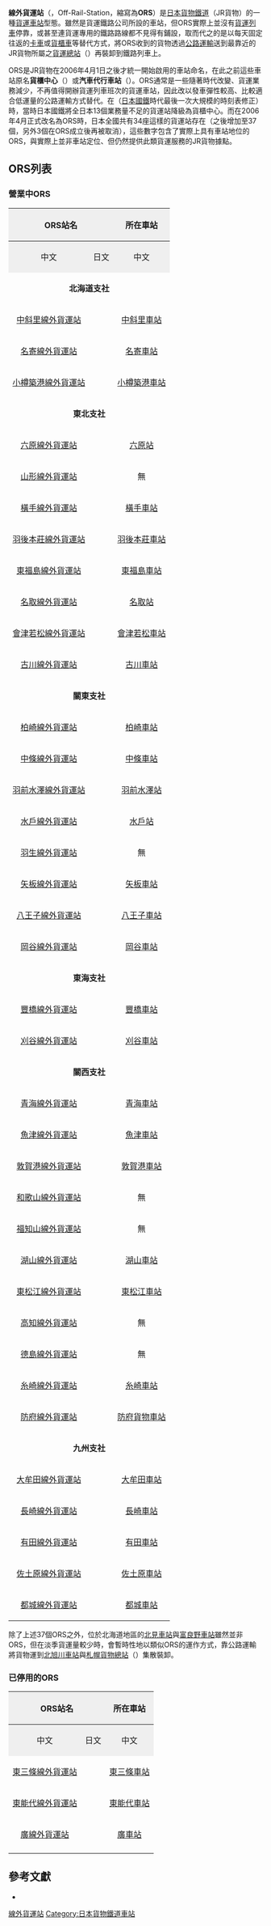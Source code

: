 '''線外貨運站'''（{{lang|ja|オフレールステーション}}，Off-Rail-Station，縮寫為'''ORS'''）是[[日本貨物鐵道|日本貨物鐵道]]（JR貨物）的一種[[貨運車站|貨運車站]]型態。雖然是貨運鐵路公司所設的車站，但ORS實際上並沒有[[貨運列車|貨運列車]]停靠，或甚至連貨運專用的鐵路路線都不見得有鋪設，取而代之的是以每天固定往返的[[卡車|卡車]]或[[貨櫃車|貨櫃車]]等替代方式，將ORS收到的貨物透過[[公路運輸|公路運輸]]送到最靠近的JR貨物所屬之[[貨運總站|貨運總站]]（{{lang|ja|貨物ターミナル駅}}）再裝卸到鐵路列車上。

ORS是JR貨物在2006年4月1日之後才統一開始啟用的車站命名，在此之前這些車站原名'''貨櫃中心'''（{{lang|ja|コンテナセンター}}）或'''汽車代行車站'''（{{lang|ja|自動車代行駅}}）。ORS通常是一些隨著時代改變、貨運業務減少，不再值得開辦貨運列車班次的貨運車站，因此改以發車彈性較高、比較適合低運量的公路運輸方式替代。在{{link-ja|1986年11月1日國鐵時刻表修正|1986年11月1日国鉄ダイヤ改正}}（[[日本國鐵|日本國鐵]]時代最後一次大規模的時刻表修正）時，當時日本國鐵將全日本13個業務量不足的貨運站降級為貨櫃中心。而在2006年4月正式改名為ORS時，日本全國共有34座這樣的貨運站存在（之後增加至37個，另外3個在ORS成立後再被取消），這些數字包含了實際上具有車站地位的ORS，與實際上並非車站定位、但仍然提供此類貨運服務的JR貨物據點。

==ORS列表==
===營業中ORS===
{| class="wikitable"
|- 
! colspan=2 align="center" style="background:#efefef;"|ORS站名
! rowspan=2 style="background:#efefef;"| 所在車站
! colspan=2 align="center" style="background:#efefef;"| 實際集散點
|-
| align="center" style="background:#efefef;"| 中文
| align="center" style="background:#efefef;"| 日文
| align="center" style="background:#efefef;"| 中文
| align="center" style="background:#efefef;"| 日文
|-
|colspan="5"|'''北海道支社'''
|-
| [[中斜里線外貨運站|中斜里線外貨運站]]
| {{lang|ja|中斜里オフレールステーション}} || [[中斜里車站|中斜里車站]] || [[新富士車站_(北海道)|釧路貨物車站]] || {{lang|ja|釧路貨物駅}}
|-
| [[名寄線外貨運站|名寄線外貨運站]]
| {{lang|ja|名寄オフレールステーション}} || [[名寄車站|名寄車站]] || [[北旭川車站|北旭川車站]] || {{lang|ja|北旭川駅}}
|-
| [[小樽築港線外貨運站|小樽築港線外貨運站]]
| {{lang|ja|小樽築港オフレールステーション }} || [[小樽築港車站|小樽築港車站]] || [[札幌貨物總站|札幌貨物總站]] || {{lang|ja|札幌貨物ターミナル駅}}
|-
|colspan="5"|'''東北支社'''
|-
| [[六原線外貨運站|六原線外貨運站]]
| {{lang|ja|六原オフレールステーション }} || [[六原站|六原站]] || [[水澤站|水澤站]] || {{lang|ja|水沢駅}}
|-
| [[山形線外貨運站|山形線外貨運站]]
| {{lang|ja|山形オフレールステーション }} || 無 || [[仙台貨物總站|仙台貨物總站]] || {{lang|ja|仙台貨物ターミナル駅}}
|-
| [[橫手線外貨運站|橫手線外貨運站]]
| {{lang|ja|横手オフレールステーション}} || [[橫手車站|橫手車站]] || [[秋田貨物車站|秋田貨物車站]] || {{lang|ja|秋田貨物駅}}
|-
| [[羽後本莊線外貨運站|羽後本莊線外貨運站]]
| {{lang|ja|羽後本荘オフレールステーション}} || [[羽後本莊車站|羽後本莊車站]] || [[秋田貨物車站|秋田貨物車站]] || {{lang|ja|秋田貨物駅}}
|-
| [[東福島線外貨運站|東福島線外貨運站]]
| {{lang|ja|東福島オフレールステーション}} || [[東福島車站|東福島車站]] || [[郡山貨物總站|郡山貨物總站]] || {{lang|ja|郡山貨物ターミナル駅}}
|-
| [[名取線外貨運站|名取線外貨運站]]
| {{lang|ja|名取オフレールステーション}} || [[名取站|名取站]] || [[仙台貨物總站|仙台貨物總站]] || {{lang|ja|仙台貨物ターミナル駅}}
|-
| [[會津若松線外貨運站|會津若松線外貨運站]]
| {{lang|ja|会津若松オフレールステーション}} || [[會津若松車站|會津若松車站]] || [[郡山貨物總站|郡山貨物總站]] || {{lang|ja|郡山貨物ターミナル駅}}
|-
| [[古川線外貨運站|古川線外貨運站]]
| {{lang|ja|古川オフレールステーション }} || [[古川車站|古川車站]] || [[仙台貨物總站|仙台貨物總站]] || {{lang|ja|仙台貨物ターミナル駅}}
|-
|colspan="5"|'''關東支社'''
|-
| [[柏崎線外貨運站|柏崎線外貨運站]]
| {{lang|ja|柏崎オフレールステーション}} || [[柏崎車站|柏崎車站]] || [[南長岡車站|南長岡車站]] || {{lang|ja|南長岡駅}}
|-
| [[中條線外貨運站|中條線外貨運站]]
| {{lang|ja|中条オフレールステーション}} || [[中條車站|中條車站]] || [[新潟貨物總站|新潟貨物總站]] || {{lang|ja|新潟貨物ターミナル駅}}
|-
| [[羽前水澤線外貨運站|羽前水澤線外貨運站]]
| {{lang|ja|羽前水沢オフレールステーション}} || [[羽前水澤站|羽前水澤站]] || [[酒田港站|酒田港站]] || {{lang|ja|酒田港駅}}
|-
| [[水戶線外貨運站|水戶線外貨運站]]
| {{lang|ja|水戸オフレールステーション}} || [[水戶站|水戶站]] || [[土浦站|土浦站]] || {{lang|ja|土浦駅}}
|-
| [[羽生線外貨運站|羽生線外貨運站]]
| {{lang|ja|羽生オフレールステーション}} || 無 || [[越谷貨物總站|越谷貨物總站]]<br>[[宇都宮貨物總站|宇都宮貨物總站]] || {{lang|ja|越谷貨物ターミナル駅}}<br>{{lang|ja|宇都宮貨物ターミナル駅}}
|-
| [[矢板線外貨運站|矢板線外貨運站]]
| {{lang|ja|矢板オフレールステーション}} || [[矢板車站|矢板車站]] || [[宇都宮貨物總站|宇都宮貨物總站]] || {{lang|ja|宇都宮貨物ターミナル駅}}
|-
| [[八王子線外貨運站|八王子線外貨運站]]
| {{lang|ja|八王子オフレールステーション}} || [[八王子車站|八王子車站]] || [[梶谷貨物總站|梶谷貨物總站]] || {{lang|ja|梶ヶ谷貨物ターミナル駅}}
|-
| [[岡谷線外貨運站|岡谷線外貨運站]]
| {{lang|ja|岡谷オフレールステーション}} || [[岡谷車站|岡谷車站]] || [[南松本車站|南松本車站]] || {{lang|ja|南松本駅}}
|-
|colspan="5"|'''東海支社'''
|-
| [[豐橋線外貨運站|豐橋線外貨運站]]
| {{lang|ja|豊橋オフレールステーション}} || [[豐橋車站|豐橋車站]] || [[西濱松車站|西濱松車站]] || {{lang|ja|西浜松駅}}
|-
| [[刈谷線外貨運站|刈谷線外貨運站]]
| {{lang|ja|刈谷オフレールステーション}} || [[刈谷車站|刈谷車站]] || [[名古屋貨物總站|名古屋貨物總站]] || {{lang|ja|名古屋貨物ターミナル駅}}
|-
|colspan="5"|'''關西支社'''
|-
| [[青海線外貨運站|青海線外貨運站]]
| {{lang|ja|青海オフレールステーション}} || [[青海站_(新潟縣)|青海車站]] || [[富山貨物車站|富山貨物車站]] || {{lang|ja|富山貨物駅}}
|-
| [[魚津站|魚津線外貨運站]]
| {{lang|ja|魚津オフレールステーション}} || [[魚津站|魚津車站]] || [[富山貨物車站|富山貨物車站]] || {{lang|ja|富山貨物駅}}
|-
| [[敦賀港線外貨運站|敦賀港線外貨運站]]
| {{lang|ja|敦賀港オフレールステーション}} || [[敦賀港車站|敦賀港車站]] || [[南福井車站|南福井車站]] || {{lang|ja|南福井駅}}
|-
| [[和歌山線外貨運站|和歌山線外貨運站]]
| {{lang|ja|和歌山オフレールステーション}} || 無 || [[大阪貨物總站|大阪貨物總站]]<br>[[吹田貨物總站|吹田貨物總站]]<br>[[安治川口車站|安治川口車站]]<br>[[百濟車站|百濟車站]] || {{lang|ja|大阪貨物ターミナル駅}}<br>{{lang|ja|吹田貨物ターミナル駅}}<br>{{lang|ja|安治川口駅}}<br>{{lang|ja|百済駅}}
|-
| [[福知山線外貨運站|福知山線外貨運站]]
| {{lang|ja|福知山オフレールステーション}} || 無 || [[大阪貨物總站|大阪貨物總站]]<br>[[吹田貨物總站|吹田貨物總站]]<br>[[安治川口車站|安治川口車站]]<br>[[百濟車站|百濟車站]] || {{lang|ja|大阪貨物ターミナル駅}}<br>{{lang|ja|吹田貨物ターミナル駅}}<br>{{lang|ja|安治川口駅}}<br>{{lang|ja|百済駅}}
|-
| [[湖山線外貨運站|湖山線外貨運站]]
| {{lang|ja|湖山オフレールステーション}} || [[湖山車站|湖山車站]] || [[姬路貨物車站|姬路貨物車站]] || {{lang|ja|姫路貨物駅}}
|-
| [[東松江線外貨運站|東松江線外貨運站]]
| {{lang|ja|東松江オフレールステーション}} || [[東松江車站|東松江車站]] || [[伯耆大山車站|伯耆大山車站]] || {{lang|ja|伯耆大山駅}}
|-
| [[高知線外貨運站|高知線外貨運站]]
| {{lang|ja|高知オフレールステーション}} || 無 || [[高松貨物總站|高松貨物總站]] || {{lang|ja|高松貨物ターミナル駅}}
|-
| [[德島線外貨運站|德島線外貨運站]]
| {{lang|ja|徳島オフレールステーション}} || 無 || [[高松貨物總站|高松貨物總站]] || {{lang|ja|高松貨物ターミナル駅}}
|-
| [[糸崎線外貨運站|糸崎線外貨運站]]
| {{lang|ja|糸崎オフレールステーション}} || [[糸崎車站|糸崎車站]] || [[東福山車站|東福山車站]] || {{lang|ja|東福山駅}}
|-
| [[防府線外貨運站|防府線外貨運站]]
| {{lang|ja|防府貨物オフレールステーション}} || [[防府貨物車站|防府貨物車站]] || [[新南陽車站|新南陽車站]] || {{lang|ja|新南陽駅}}
|-
|colspan="5"|'''九州支社'''
|-
| [[大牟田線外貨運站|大牟田線外貨運站]]
| {{lang|ja|大牟田オフレールステーション}} || [[大牟田車站|大牟田車站]] || [[鳥棲貨物總站|鳥棲貨物總站]] || {{lang|ja|鳥栖貨物ターミナル駅}}
|-
| [[長崎線外貨運站|長崎線外貨運站]]
| {{lang|ja|長崎オフレールステーション}} || [[長崎車站|長崎車站]] || [[鍋島車站|鍋島車站]] || {{lang|ja|鍋島駅}}
|-
| [[有田線外貨運站|有田線外貨運站]]
| {{lang|ja|有田オフレールステーション}} || [[有田車站|有田車站]] || [[鍋島車站|鍋島車站]] || {{lang|ja|鍋島駅}}
|-
| [[佐土原線外貨運站|佐土原線外貨運站]]
| {{lang|ja|佐土原オフレールステーション}} || [[佐土原車站|佐土原車站]] || [[延岡車站|延岡車站]] || {{lang|ja|延岡駅}}
|-
| [[都城線外貨運站|都城線外貨運站]]
| {{lang|ja|都城オフレールステーション}} || [[都城車站|都城車站]] || [[鹿兒島貨物總站|鹿兒島貨物總站]] || {{lang|ja|鹿児島貨物ターミナル駅}}
|}

除了上述37個ORS之外，位於北海道地區的[[北見車站|北見車站]]與[[富良野車站|富良野車站]]雖然並非ORS，但在淡季貨運量較少時，會暫時性地以類似ORS的運作方式，靠公路運輸將貨物運到[[北旭川車站|北旭川車站]]與[[札幌貨物總站|札幌貨物總站]]（{{lang|ja|札幌貨物ターミナル駅}}）集散裝卸。

===已停用的ORS===
{| class="wikitable"
|- 
! colspan=2 align="center" style="background:#efefef;"|ORS站名
! rowspan=2 style="background:#efefef;"| 所在車站
! colspan=2 align="center" style="background:#efefef;"| 實際集散點
|-
| align="center" style="background:#efefef;"| 中文
| align="center" style="background:#efefef;"| 日文
| align="center" style="background:#efefef;"| 中文
| align="center" style="background:#efefef;"| 日文
|-
| [[東三條線外貨運站|東三條線外貨運站]]
| {{lang|ja|東三条オフレールステーション}} || [[東三條車站|東三條車站]] || [[新潟貨物總站|新潟貨物總站]]<br>[[南長岡車站|南長岡車站]] || {{lang|ja|新潟貨物ターミナル駅}}<br>{{lang|ja|南長岡駅}}
|-
| [[東能代線外貨運站|東能代線外貨運站]]
| {{lang|ja|東能代オフレールステーション }} || [[東能代車站|東能代車站]] || [[秋田貨物車站|秋田貨物車站]] || {{lang|ja|秋田貨物駅}}
|-
| [[廣線外貨運站|廣線外貨運站]]
| {{lang|ja|広オフレールステーション}} || [[廣車站|廣車站]] || [[廣島貨物總站|廣島貨物總站]] || {{lang|ja|広島貨物ターミナル駅}}
|-
|}

==參考文獻==

* {{Cite web
 |url         = http://www.jrfreight.co.jp/transport/container/station.html
 |title       = 貨櫃取攜車站一覽
 |accessdate  = 2009-11-05
 |publisher   = JR貨物
 |deadurl     = yes
 |archiveurl  = https://web.archive.org/web/20100308103442/http://www.jrfreight.co.jp/transport/container/station.html
 |archivedate = 2010-03-08
}}

[[Category:線外貨運站|]]
[[Category:日本貨物鐵道車站|Category:日本貨物鐵道車站]]